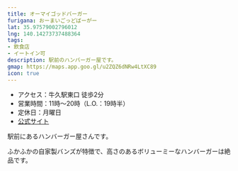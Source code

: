 ```yaml
---
title: オーマイゴッドバーガー
furigana: おーまいごっどばーがー
lat: 35.97579002796012
lng: 140.14273737488364
tags:
- 飲食店
- イートイン可
description: 駅前のハンバーガー屋です。
gmap: https://maps.app.goo.gl/u2ZQZ6dNRw4LtXC89
icon: true
---
```


- アクセス：牛久駅東口 徒歩2分
- 営業時間：11時～20時（L.O.：19時半）
- 定休日：月曜日
- [公式サイト](https://omgburger.shopinfo.jp/)

駅前にあるハンバーガー屋さんです。

ふかふかの自家製バンズが特徴で、高さのあるボリューミーなハンバーガーは絶品です。

<LinkedImage
  basename="nato_blooming/oh_my_god_burger-menu"
/>

<LinkedImage
  basename="nato_blooming/oh_my_god_burger-burger"
/>

